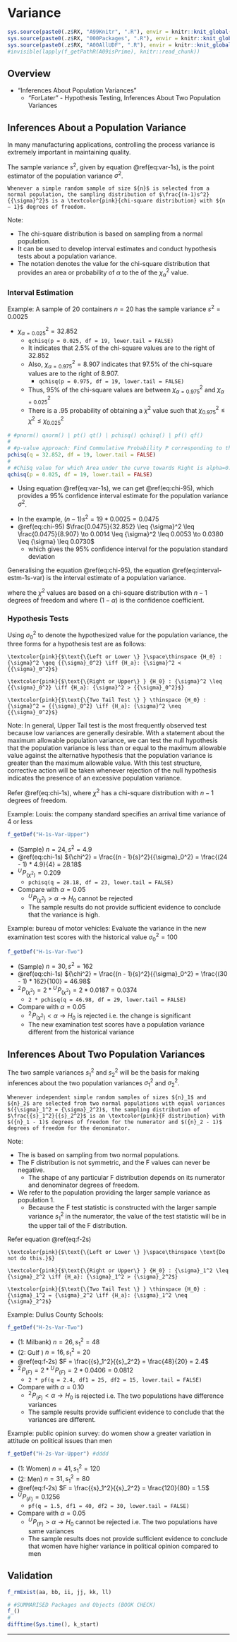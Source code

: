 # Variance {#c11}

```r
sys.source(paste0(.z$RX, "A99Knitr", ".R"), envir = knitr::knit_global())
sys.source(paste0(.z$RX, "000Packages", ".R"), envir = knitr::knit_global())
sys.source(paste0(.z$RX, "A00AllUDF", ".R"), envir = knitr::knit_global())
#invisible(lapply(f_getPathR(A09isPrime), knitr::read_chunk))
```

## Overview

- "Inferences About Population Variances"
  - "ForLater" - Hypothesis Testing, Inferences About Two Population Variances 


## Inferences About a Population Variance 

In many manufacturing applications, controlling the process variance is extremely important in maintaining quality.

The sample variance ${s^2}$, given by equation \@ref(eq:var-1s), is the point estimator of the population variance ${\sigma}^2$.

\begin{equation}
  {s^2} = \frac{\sum {({x}_i - {\overline{x}})}^2}{n-1}
  (\#eq:var-1s)
\end{equation}

```definition
Whenever a simple random sample of size ${n}$ is selected from a normal population, the sampling distribution of $\frac{(n-1)s^2}{{\sigma}^2}$ is a \textcolor{pink}{chi-square distribution} with ${n − 1}$ degrees of freedom.
```

Note:

- The chi-square distribution is based on sampling from a normal population.
- It can be used to develop interval estimates and conduct hypothesis tests about a population variance.
- The notation \textcolor{pink}{${\chi_{\alpha}^2}$} denotes the value for the chi-square distribution that provides an area or probability of ${\alpha}$ to the \textcolor{pink}{right} of the ${\chi_{\alpha}^2}$ value. 

### Interval Estimation

Example: A sample of 20 containers ${n = 20}$ has the sample variance ${s^2} = 0.0025$ 

- ${\chi_{\alpha = 0.025}^2} = 32.852$
  - `qchisq(p = 0.025, df = 19, lower.tail = FALSE)` \textcolor{pink}{$\#\mathcal{R}$} 
  - It indicates that 2.5% of the chi-square values are to the right of 32.852
  - Also, ${\chi_{\alpha = 0.975}^2} = 8.907$ indicates that 97.5% of the chi-square values are to the right of 8.907.
    - `qchisq(p = 0.975, df = 19, lower.tail = FALSE)` \textcolor{pink}{$\#\mathcal{R}$} 
  - Thus, 95% of the chi-square values are between ${\chi_{\alpha = 0.975}^2}$ and ${\chi_{\alpha = 0.025}^2}$ 
  - There is a .95 probability of obtaining a ${\chi^2}$ value such that ${\chi_{0.975}^2} \leq {\chi^2} \leq{\chi_{0.025}^2}$

```r
# #pnorm() qnorm() | pt() qt() | pchisq() qchisq() | pf() qf() 
#
# #p-value approach: Find Commulative Probability P corresponding to the given ChiSq & DOF=59
pchisq(q = 32.852, df = 19, lower.tail = FALSE)
#
# #ChiSq value for which Area under the curve towards Right is alpha=0.025 & DOF=19 #32.852
qchisq(p = 0.025, df = 19, lower.tail = FALSE)
```

- Using equation \@ref(eq:var-1s), we can get \@ref(eq:chi-95), which provides a 95% confidence interval estimate for the population variance ${\sigma}^2$.

\begin{equation}
  \frac{(n-1)s^2}{{\chi_{0.025}^2}} \leq {\sigma}^2 \leq \frac{(n-1)s^2}{{\chi_{0.975}^2}}
  (\#eq:chi-95)
\end{equation}

- In the example, $(n-1)s^2 = 19 * 0.0025 = 0.0475$
- \@ref(eq:chi-95) $\frac{0.0475}{32.852} \leq {\sigma}^2 \leq \frac{0.0475}{8.907} \to 0.0014 \leq {\sigma}^2 \leq 0.0053 \to 0.0380 \leq {\sigma} \leq 0.0730$
  - which gives the 95% confidence interval for the population standard deviation

Generalising the equation \@ref(eq:chi-95), the equation \@ref(eq:interval-estm-1s-var) is the interval estimate of a population variance.

\begin{equation}
  \frac{(n-1)s^2}{{\chi_{{\alpha}/2}^2}} \leq {\sigma}^2 \leq \frac{(n-1)s^2}{{\chi_{{1-\alpha}/2}^2}}
  (\#eq:interval-estm-1s-var)
\end{equation}

where the ${\chi^2}$ values are based on a chi-square distribution with ${n-1}$ degrees of freedom and where $(1 − {\alpha})$ is the confidence coefficient.

### Hypothesis Tests {.tabset .tabset-fade}


Using ${{\sigma}_0^2}$ to denote the hypothesized value for the population variance, the three forms for a hypothesis test are as follows: 

```definition
\textcolor{pink}{$\text{\{Left or Lower \} }\space\thinspace {H_0} : {\sigma}^2 \geq {{\sigma}_0^2} \iff {H_a}: {\sigma}^2 < {{\sigma}_0^2}$}
```

```definition
\textcolor{pink}{$\text{\{Right or Upper\} } {H_0} : {\sigma}^2 \leq {{\sigma}_0^2} \iff {H_a}: {\sigma}^2 > {{\sigma}_0^2}$}
```

```definition
\textcolor{pink}{$\text{\{Two Tail Test \} } \thinspace {H_0} : {\sigma}^2 = {{\sigma}_0^2} \iff {H_a}: {\sigma}^2 \neq {{\sigma}_0^2}$}
```

Note: In general, Upper Tail test is the most frequently observed test because low variances are generally desirable. With a statement about the maximum allowable population variance, we can test the null hypothesis that the population variance is less than or equal to the maximum allowable value against the alternative hypothesis that the population variance is greater than the maximum allowable value. With this test structure, corrective action will be taken whenever rejection of the null hypothesis indicates the presence of an excessive population variance. 

\textcolor{pink}{Test Statistic for Hypothesis Tests About a Population Variance: } Refer \@ref(eq:chi-1s), where ${\chi^2}$ has a chi-square distribution with ${n - 1}$ degrees of freedom.

\begin{equation}
  {\chi^2} = \frac{(n - 1){s}^2}{{\sigma}_0^2}
  (\#eq:chi-1s)
\end{equation}

Example: Louis: the company standard specifies an arrival time variance of 4 or less

```r
f_getDef("H-1s-Var-Upper")
```

- (Sample) ${n} = 24, {s}^2 = 4.9$
- \@ref(eq:chi-1s) ${\chi^2} = \frac{(n - 1){s}^2}{{\sigma}_0^2} = \frac{(24 - 1) * 4.9}{4} = 28.18$
- ${}^U\!P_{(\chi^2)} = 0.209$
  - `pchisq(q = 28.18, df = 23, lower.tail = FALSE)` \textcolor{pink}{$\#\mathcal{R}$} 
- Compare with ${\alpha} = 0.05$
  - ${}^U\!P_{(\chi^2)} > {\alpha} \to {H_0}$ cannot be rejected
  - The sample results do not provide sufficient evidence to conclude that the variance is high.

Example: bureau of motor vehicles:  Evaluate the variance in the new examination test scores with the historical value ${\sigma}_0^2 = 100$

```r
f_getDef("H-1s-Var-Two")
```

- (Sample) ${n} = 30, {s}^2 = 162$
- \@ref(eq:chi-1s) ${\chi^2} = \frac{(n - 1){s}^2}{{\sigma}_0^2} = \frac{(30 - 1) * 162}{100} = 46.98$
- ${}^2\!P_{(\chi^2)} = 2 * {}^U\!P_{(\chi^2)} = 2 * 0.0187 = 0.0374$
  - `2 * pchisq(q = 46.98, df = 29, lower.tail = FALSE)` \textcolor{pink}{$\#\mathcal{R}$} 
- Compare with ${\alpha} = 0.05$
  - ${}^2\!P_{(\chi^2)} < {\alpha} \to {H_0}$ is rejected i.e. the change is significant
  - The new examination test scores have a population variance different from the historical variance

## Inferences About Two Population Variances

The two sample variances ${s}_1^2$ and ${s}_2^2$ will be the basis for making inferences about the two population variances ${\sigma}_1^2$ and ${\sigma}_2^2$. 

```definition
Whenever independent simple random samples of sizes ${n}_1$ and ${n}_2$ are selected from two normal populations with equal variances $({\sigma}_1^2 = {\sigma}_2^2)$, the sampling distribution of $\frac{{s}_1^2}{{s}_2^2}$ is an \textcolor{pink}{F distribution} with $({n}_1 - 1)$ degrees of freedom for the numerator and $({n}_2 - 1)$ degrees of freedom for the denominator. 
```

Note:

- The \textcolor{pink}{F distribution} is based on sampling from two normal populations. 
- The F distribution is not symmetric, and the F values can never be negative.
  - The shape of any particular F distribution depends on its numerator and denominator degrees of freedom.
- We refer to the population providing the larger sample variance as population 1.
  - Because the F test statistic is constructed with the larger sample variance ${s}_1^2$ in the numerator, the value of the test statistic will be in the upper tail of the F distribution. 

\textcolor{pink}{Test Statistic for Hypothesis Tests About Population Variances with $({\sigma}_1^2 = {\sigma}_2^2)$ :} Refer equation \@ref(eq:f-2s)


\begin{equation}
  F = \frac{{s}_1^2}{{s}_2^2}
  (\#eq:f-2s)
\end{equation}

\textcolor{pink}{Hypothesis Tests :}

```definition
\textcolor{pink}{$\text{\{Left or Lower \} }\space\thinspace \text{Do not do this.}$}
```

```definition
\textcolor{pink}{$\text{\{Right or Upper\} } {H_0} : {\sigma}_1^2 \leq {\sigma}_2^2 \iff {H_a}: {\sigma}_1^2 > {\sigma}_2^2$}
```

```definition
\textcolor{pink}{$\text{\{Two Tail Test \} } \thinspace {H_0} : {\sigma}_1^2 = {\sigma}_2^2 \iff {H_a}: {\sigma}_1^2 \neq {\sigma}_2^2$}
```


Example: Dullus County Schools: 

```r
f_getDef("H-2s-Var-Two")
```

- (1: Milbank) ${n} = 26, {s}_1^2 = 48$
- (2: Gulf ) ${n} = 16, {s}_1^2 = 20$
- \@ref(eq:f-2s) $F = \frac{{s}_1^2}{{s}_2^2} = \frac{48}{20} = 2.4$
- ${}^2\!P_{(F)} =  2 * {}^U\!P_{(F)} = 2 * 0.0406 = 0.0812$
  - `2 * pf(q = 2.4, df1 = 25, df2 = 15, lower.tail = FALSE)` \textcolor{pink}{$\#\mathcal{R}$} 
- Compare with ${\alpha} = 0.10$
  - ${}^2\!P_{(F)} < {\alpha} \to {H_0}$ is rejected i.e. The two populations have difference variances
  - The sample results provide sufficient evidence to conclude that the variances are different.

Example:  public opinion survey: do women show a greater variation in attitude on political issues than men

```r
f_getDef("H-2s-Var-Upper") #dddd
```

- (1: Women) ${n} = 41, {s}_1^2 = 120$
- (2: Men) ${n} = 31, {s}_1^2 = 80$
- \@ref(eq:f-2s) $F = \frac{{s}_1^2}{{s}_2^2} = \frac{120}{80} = 1.5$
- ${}^U\!P_{(F)} = 0.1256$
  - `pf(q = 1.5, df1 = 40, df2 = 30, lower.tail = FALSE)` \textcolor{pink}{$\#\mathcal{R}$} 
- Compare with ${\alpha} = 0.05$
  - ${}^U\!P_{(F)} > {\alpha} \to {H_0}$ cannot be rejected i.e. The two populations have same variances
  - The sample results does not provide sufficient evidence to conclude that women have higher variance in political opinion compared to men

## Validation {.unlisted .unnumbered .tabset .tabset-fade}

```r
f_rmExist(aa, bb, ii, jj, kk, ll)
```

```r
# #SUMMARISED Packages and Objects (BOOK CHECK)
f_()
#
difftime(Sys.time(), k_start)
```

****
